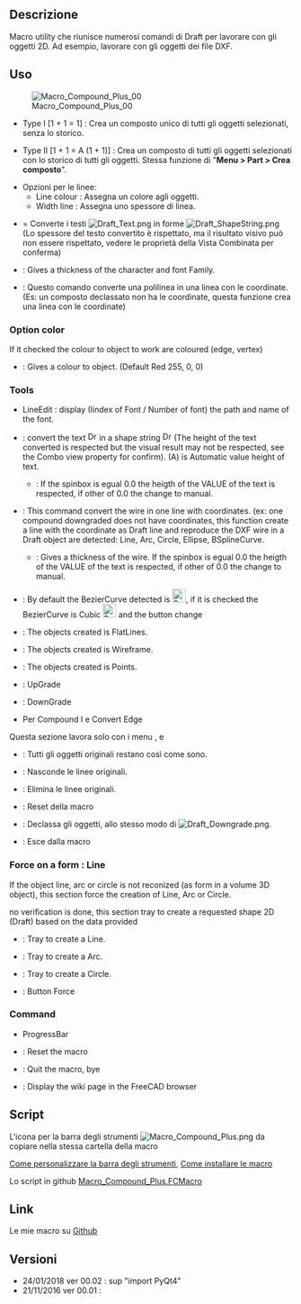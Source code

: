 <languages/>
<div class="mw-translate-fuzzy">
{{Macro/it
|Name=Macro Compound Plus
|Description=Utilità che combina diversi comandi di Draft.
|Author=Mario52
|Version=00.02
|Date=2018-01-24
|FCVersion=<= 0.17
|Download=[https://www.freecadweb.org/wiki/images/f/fd/Macro_Compound_Plus.png ToolBar Icon]
}}
</div>

<span id="Description"></span>
==Descrizione==

<div class="mw-translate-fuzzy">
Macro utility che riunisce numerosi comandi di Draft per lavorare con gli oggetti 2D. Ad esempio, lavorare con gli oggetti dei file DXF.
</div>


{{Codeextralink|https://gist.githubusercontent.com/mario52a/7be361a8c489deec918f664fdcfc4394/raw/2d12268123cbd38a3fba10fff1c7f35837cd3325/Macro_Compound_Plus.FCMacro}}

<span id="Usage"></span>
<div class="mw-translate-fuzzy">
==Uso==
</div>

[[File:Macro Compound Plus 00.png|Macro_Compound_Plus_00]]

<div class="mw-translate-fuzzy">
*{{KEY|Compound I}} Type I [1 + 1 = 1] : Crea un composto unico di tutti gli oggetti selezionati, senza lo storico.
*{{KEY|Compound II}} Type II [1 + 1 = A (1 + 1)] : Crea un composto di tutti gli oggetti selezionati con lo storico di tutti gli oggetti. Stessa funzione di  "'''Menu > Part > Crea composto'''".
*Opzioni per le linee:
** Line colour : Assegna un colore agli oggetti.
** Width line : Assegna uno spessore di linea.
*{{KEY| Convert (A)}} = Converte i testi [[File:Draft_Text.png]] in forme [[File:Draft_ShapeString.png]] (Lo spessore del testo convertito è rispettato, ma il risultato visivo può non essere rispettato, vedere le proprietà della Vista Combinata per conferma)
*{{KEY| 8.00 }} : Gives a thickness of the character and font Family.
*{{KEY|Convert Edge}} : Questo comando converte una polilinea in una linea con le coordinate. (Es: un composto declassato non ha le coordinate, questa funzione crea una linea con le coordinate)
</div>

==={{CheckBox}} Option color===
If it {{CheckBox}} checked the colour to object to work are coloured (edge, vertex) 
*{{Button|{{ColoredText|#ff0000|[[Image:Workbench_Image.svg|16px]] Color}} }} : Gives a colour to object. (Default Red 255, 0, 0)

===Tools===
* LineEdit : display (Iindex of Font / Number of font) the path and name of the font.
*{{Button|[[File:Draft_Text.svg|16px]] Convert Text (A)}} : convert the text  [[File:Draft_Text.svg|16px]] in a shape string [[File:Draft_ShapeString.svg|16px]] (The height of the text converted is respected but the visual result may not be respected, see the Combo view property for confirm). (A) is Automatic value height of text.
**{{SpinBox|0,00 Auto}} : If the spinbox is egual 0.0 the heigth of the VALUE of the text is respected, if other of 0.0 the {{Button|[[File:Draft_Text.svg|16px]] Convert Text (A)}} change to {{Button|[[File:Draft_Text.svg|16px]] Convert Text (M)}} manual.

*{{Button|[[File:Draft_Line.svg|16px]] Convert Wire (A)}} : This command convert the wire in one line with coordinates. (ex: one compound downgraded does not have coordinates, this function create a line with the coordinate as Draft line and reproduce the DXF wire in a Draft object are detected: Line, Arc, Circle, Ellipse, BSplineCurve. 
**{{SpinBox|0,00 Auto}} : Gives a thickness of the wire. If the spinbox is egual 0.0 the heigth of the VALUE of the text is respected, if other of 0.0 the {{Button|[[Image:Draft_Line.svg|16px]] Convert Wire (A)}} change to {{Button|Convert Wire (M)}} manual.
*{{CheckBox|[[Image:Draft_BezCurve.svg|16px]] BezierCurve}} : By default the BezierCurve detected is [[Image:Draft_BezCurve.svg|24px]], if it is checked the BezierCurve is Cubic [[Image:Draft_CubicBezCurve.svg|24px]] and the button change {{CheckBox|TRUE|[[Image:Draft_CubicBezCurve.svg|16px]] Cubic BezierCurve}}

*{{RadioButton|TRUE|[[Image:Std_DrawStyleFlatLines.svg|16px]] FlatLines}} : The objects created is FlatLines.
*{{RadioButton|[[Image:Std_DrawStyleWireFrame.svg|16px]] Wireframe}} : The objects created is Wireframe.
*{{RadioButton|[[Image:Std_DrawStylePoints.svg|16px]] Points}} : The objects created is Points.
*{{Button|[[File:Draft_Upgrade.svg|16px]] UpGrade}} : UpGrade 
*{{Button|[[File:Draft_Downgrade.svg|16px]] DownGrade}} : DownGrade

<div class="mw-translate-fuzzy">
*Per Compound I e Convert Edge
Questa sezione lavora solo con i menu {{KEY|Compound I}},  {{KEY|Convert (A)}} e {{KEY|Convert Edge}}
*{{KEY|None}} : Tutti gli oggetti originali restano così come sono.
*{{KEY|Hidden original line(s)}} : Nasconde le linee originali.
*{{KEY|Delete original line(s)}} : Elimina le linee originali.
*{{KEY|Reset}} : Reset della macro
*{{KEY|DownGrade}} : Declassa gli oggetti, allo stesso modo di [[File:Draft_Downgrade.png]].
*{{KEY|Quit}} : Esce dalla macro
</div>

===Force on a form : Line===
If the object line, arc or circle is not reconized (as form in a volume 3D object), this section force the creation of Line, Arc or Circle.

no verification is done, this section tray to create a requested shape 2D (Draft) based on the data provided

*{{RadioButton|TRUE|[[Image:Draft_Line.svg|16px]] Lines}} : Tray to create a Line.
*{{RadioButton|[[Image:Draft_Arc.svg|16px]] Arc}} : Tray to create a Arc.
*{{RadioButton|[[Image:Draft_Circle.svg|16px]] Circle}} : Tray to create a Circle.
*{{Button|[[Image:Draft_Line.svg|16px]] Force on : Line}} : Button Force

===Command===
*ProgressBar
*{{Button|Reset}} : Reset the macro
*{{Button|Quit}} : Quit the macro, bye
*{{Button|Help}} : Display the wiki page in the FreeCAD browser

==Script==
L'icona per la barra degli strumenti [[File:Macro Compound Plus.png]] da copiare nella stessa cartella della macro  

[[Customize_Toolbars/it|Come personalizzare la barra degli strumenti]],  [[How_to_install_macros/it|Come installare le macro]]

Lo script in github  [https://gist.github.com/mario52a/7be361a8c489deec918f664fdcfc4394 Macro_Compound_Plus.FCMacro]

==Link==
Le mie macro su [https://gist.github.com/mario52a Github]
<div class="mw-translate-fuzzy">
==Versioni==
*24/01/2018 ver 00.02 : sup "import PyQt4"
*21/11/2016 ver 00.01 :
</div>